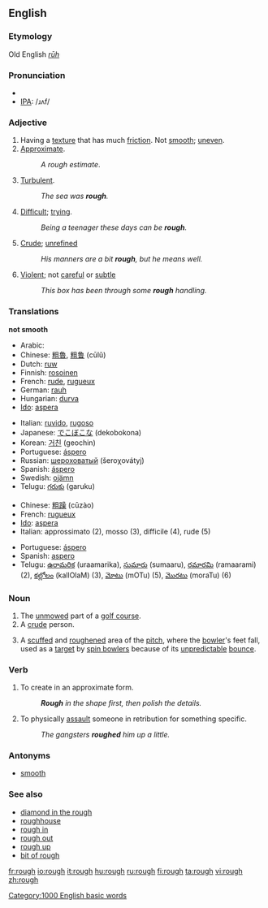 ==English==

===Etymology===
Old English ''[[rūh]]''

===Pronunciation===
*{{audio|en-us-rough.ogg|Audio (US)}}
*[[IPA]]: /ɹʌf/

===Adjective===
{{en-adj|rough|er}}

# Having a [[texture]] that has much [[friction]].  Not [[smooth]]; [[uneven]].
# [[approximate|Approximate]]. 
#: ''A rough estimate''.
# [[turbulent|Turbulent]]. 
#: ''The sea was '''rough'''.''
# [[difficult|Difficult]]; [[trying]].
#: ''Being a teenager these days can be '''rough'''.''
# [[crude|Crude]]; [[unrefined]]
#: ''His manners are a bit '''rough''', but he means well.''
# [[violent|Violent]]; not [[careful]] or [[subtle]]
#: ''This box has been through some '''rough''' handling.''

===Translations===
'''not smooth'''
{{top}}
*Arabic: {{ARchar|[[خشن]]}} {{IPAchar|(χášen)}}
*Chinese: [[粗魯]], [[粗鲁]] (cūlǔ)
*Dutch: [[ruw]]
*Finnish: [[rosoinen]]
*French: [[rude]], [[rugueux]]
*German: [[rauh]]
*Hungarian: [[durva]]
*[[Ido]]: [[aspera]]
{{mid}}
*Italian: [[ruvido]], [[rugoso]]
*Japanese: [[でこぼこ]]な (dekobokona)
*Korean: [[거친]] (geochin)
*Portuguese: [[áspero]]
*Russian: [[шероховатый]] (šeroχovátyj)
*Spanish: [[áspero]]
*Swedish: [[ojämn]]
*Telugu: [[గరుకు]] (garuku)
{{bottom}}

{{rfc-trans}}
{{top}}
*Chinese: [[粗躁]] (cūzào)
*French: [[rugueux]]
*[[Ido]]: [[aspera]]
*Italian: approssimato (2), mosso (3), difficile (4), rude (5)
{{mid}}
*Portuguese: [[áspero]]
*Spanish: [[aspero]]
*Telugu: [[ఉరామరిక]] (uraamarika), [[సుమారు]] (sumaaru), [[రమారమి]] (ramaarami) (2), [[కల్లోలం]] (kallOlaM) (3),  [[మోటు]] (mOTu) (5), [[మొరటు]] (moraTu) (6)
{{bottom}}

===Noun===
{{en-noun}}

# The [[unmowed]] part of a [[golf course]].
# A [[crude]] person.
# {{cricket}} A [[scuffed]] and [[roughened]] area of the [[pitch]], where the [[bowler]]'s feet fall, used as a [[target]] by [[spin bowler]]s because of its [[unpredictable]] [[bounce]].

===Verb===
{{en-verb}}

# To create in an approximate form.
#:'''''Rough''' in the shape first, then polish the details.''
# To physically [[assault]] someone in retribution for something specific.
#:''The gangsters '''roughed''' him up a little.''

===Antonyms===
*[[smooth]]

===See also===
*[[diamond in the rough]]
*[[roughhouse]]
*[[rough in]]
*[[rough out]]
*[[rough up]]
*[[bit of rough]]

[[Category:1000 English basic words]]

[[fr:rough]]
[[io:rough]]
[[it:rough]]
[[hu:rough]]
[[ru:rough]]
[[fi:rough]]
[[ta:rough]]
[[vi:rough]]
[[zh:rough]]